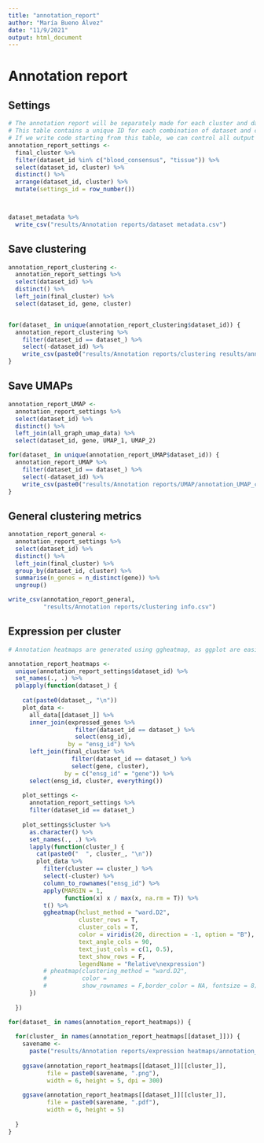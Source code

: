 ```yaml
---
title: "annotation_report"
author: "María Bueno Álvez"
date: "11/9/2021"
output: html_document
---
```


# Annotation report

## Settings

```r

# The annotation report will be separately made for each cluster and dataset.
# This table contains a unique ID for each combination of dataset and cluster. 
# If we write code starting from this table, we can control all output easily. 
annotation_report_settings <- 
  final_cluster %>%
  filter(dataset_id %in% c("blood_consensus", "tissue")) %>% 
  select(dataset_id, cluster) %>% 
  distinct() %>% 
  arrange(dataset_id, cluster) %>% 
  mutate(settings_id = row_number()) 



dataset_metadata %>% 
  write_csv("results/Annotation reports/dataset metadata.csv")

```

## Save clustering

```r

annotation_report_clustering <- 
  annotation_report_settings %>% 
  select(dataset_id) %>% 
  distinct() %>% 
  left_join(final_cluster) %>% 
  select(dataset_id, gene, cluster)


for(dataset_ in unique(annotation_report_clustering$dataset_id)) {
  annotation_report_clustering %>% 
    filter(dataset_id == dataset_) %>% 
    select(-dataset_id) %>% 
    write_csv(paste0("results/Annotation reports/clustering results/annotation_clustering ", dataset_, ".csv"))
}
```


## Save UMAPs

```r

annotation_report_UMAP <- 
  annotation_report_settings %>% 
  select(dataset_id) %>% 
  distinct() %>% 
  left_join(all_graph_umap_data) %>% 
  select(dataset_id, gene, UMAP_1, UMAP_2)

for(dataset_ in unique(annotation_report_UMAP$dataset_id)) {
  annotation_report_UMAP %>% 
    filter(dataset_id == dataset_) %>% 
    select(-dataset_id) %>% 
    write_csv(paste0("results/Annotation reports/UMAP/annotation_UMAP_coords ", dataset_, ".csv"))
}

```


## General clustering metrics

```r

annotation_report_general <- 
  annotation_report_settings %>% 
  select(dataset_id) %>% 
  distinct() %>% 
  left_join(final_cluster) %>% 
  group_by(dataset_id, cluster) %>% 
  summarise(n_genes = n_distinct(gene)) %>% 
  ungroup()

write_csv(annotation_report_general,
          "results/Annotation reports/clustering info.csv")

```


## Expression per cluster

```r

# Annotation heatmaps are generated using ggheatmap, as ggplot are easier to handle than pheatmaps

annotation_report_heatmaps <- 
  unique(annotation_report_settings$dataset_id) %>% 
  set_names(., .) %>% 
  pblapply(function(dataset_) {
    
    cat(paste0(dataset_, "\n"))
    plot_data <- 
      all_data[[dataset_]] %>% 
      inner_join(expressed_genes %>% 
                   filter(dataset_id == dataset_) %>% 
                   select(ensg_id),
                 by = "ensg_id") %>% 
      left_join(final_cluster %>% 
                  filter(dataset_id == dataset_) %>% 
                  select(gene, cluster),
                by = c("ensg_id" = "gene")) %>% 
      select(ensg_id, cluster, everything())
    
    plot_settings <- 
      annotation_report_settings %>% 
      filter(dataset_id == dataset_)
    
    plot_settings$cluster %>%
      as.character() %>% 
      set_names(., .) %>% 
      lapply(function(cluster_) {
        cat(paste0("  ", cluster_, "\n"))
        plot_data %>%
          filter(cluster == cluster_) %>% 
          select(-cluster) %>% 
          column_to_rownames("ensg_id") %>%
          apply(MARGIN = 1,
                function(x) x / max(x, na.rm = T)) %>% 
          t() %>% 
          ggheatmap(hclust_method = "ward.D2", 
                    cluster_rows = T, 
                    cluster_cols = T, 
                    color = viridis(20, direction = -1, option = "B"),
                    text_angle_cols = 90, 
                    text_just_cols = c(1, 0.5), 
                    text_show_rows = F, 
                    legendName = "Relative\nexpression")
          # pheatmap(clustering_method = "ward.D2", 
          #          color = 
          #          show_rownames = F,border_color = NA, fontsize = 8)
      })
    
  })

for(dataset_ in names(annotation_report_heatmaps)) {
  
  for(cluster_ in names(annotation_report_heatmaps[[dataset_]])) {
    savename <- 
      paste("results/Annotation reports/expression heatmaps/annotation_exp_heatmap", dataset_, cluster_)
    
    ggsave(annotation_report_heatmaps[[dataset_]][[cluster_]], 
           file = paste0(savename, ".png"), 
           width = 6, height = 5, dpi = 300)
    
    ggsave(annotation_report_heatmaps[[dataset_]][[cluster_]], 
           file = paste0(savename, ".pdf"), 
           width = 6, height = 5)
    
  }
}



```



